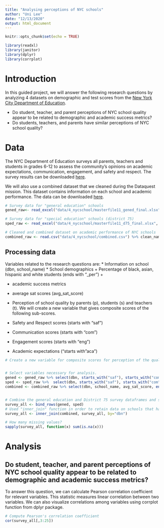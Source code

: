 ```yaml
--- 
title: "Analysing perceptions of NYC schools"
author: "Uni Lee"
date: "12/13/2020"
output: html_document
---
```


```r
knitr::opts_chunk$set(echo = TRUE)

library(readxl)
library(janitor)
library(dplyr)
library(corrplot)
```
# Introduction

In this guided project, we will answer the following research questions by analyzing 4 datasets on demographic and test scores from the [New York City Department of Education](https://www.schools.nyc.gov). 


* Do student, teacher, and parent perceptions of NYC school quality appear to be related to demographic and academic success metrics?
* Do students, teachers, and parents have similar perceptions of NYC school quality?

# Data

The NYC Department of Education surveys all parents, teachers and students in grades 6-12 to assess  the community's opinions on academic expectations, communication, engagement, and safety and respect. The survey results can be downloaded [here](https://data.cityofnewyork.us/Education/2011-NYC-School-Survey/mnz3-dyi8). 

We will also use a combined dataset that we cleaned during the Dataquest mission. This dataset contains information on each school and academic performance. The data can be downloaded [here](https://data.world/dataquest/nyc-schools-data/workspace/file?filename=combined.csv).

```r
# Survey data for "general education" schools
gened_raw<- read_excel("data/4_nycschool/masterfile11_gened_final.xlsx", sheet=1, na="NA", skip=2) %>% clean_names()

# Survey data for "special education" schools (district 75)
sped_raw <- read_excel("data/4_nycschool/masterfile11_d75_final.xlsx", sheet=1, na="NA", skip=2) %>% clean_names()

# Cleaned and combined dataset on academic performance of NYC schools
combined_raw <- read.csv("data/4_nycschool/combined.csv") %>% clean_names
```

## Processing data

Variables related to the research questions are:
* Information on school (dbn, school_name)
* School demographics 
 + Percentage of black, asian, hispanic and white students (ends with "_per")
 + 
 
* academic success metrics
 + average sat scores (avg_sat_score)

* Perception of school quality by parents (p), students (s) and teachers (t). We will create a new variable that gives composite scores of the following sub-scores.
 + Safety and Respect scores (starts with "saf")
 + Communication scores (starts with "com")
 + Engagement scores (starts with "eng")
 + Academic expectations ("starts with "aca")

```r
# Create a new variable for composite scores for perception of the quality of education 


# Select variables necessary for analysis. 
gened <- gened_raw %>% select(dbn, starts_with("saf"), starts_with("com"), starts_with("eng"), starts_with("aca"))
sped <- sped_raw %>%  select(dbn, starts_with("saf"), starts_with("com"), starts_with("eng"), starts_with("aca"))
combined <- combined_raw %>% select(dbn, school_name, avg_sat_score, ends_with("_per")) 


# Combine the general education and District 75 survey dataframes and school information.
survey_all <- bind_rows(gened, sped) 
# Used "inner_join" function in order to retain data on schools that have both demographic information and perception of quality. 
survey_all <- inner_join(combined, survey_all, by="dbn")

# How many missing values?
sapply(survey_all, function(x) sum(is.na(x)))
```

# Analysis
## Do student, teacher, and parent perceptions of NYC school quality appear to be related to demographic and academic success metrics?

To answer this question, we can calculate Pearson correlation coefficient for relevant variables. This statistic measures linear correlation between two variables. We can also visualize correlations among variables using corrplot function from dplyr package.


```r
# Compute Pearson's correlation coefficient
cor(survey_all[,3:25])
```

